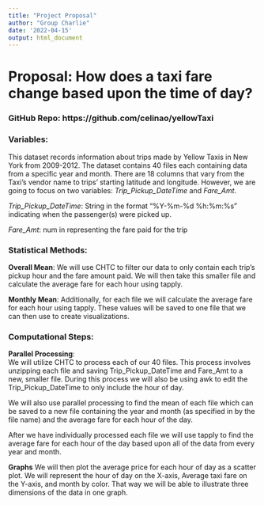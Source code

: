 ```yaml
---
title: "Project Proposal"
author: "Group Charlie"
date: '2022-04-15'
output: html_document
---
```

# Proposal: How does a taxi fare change based upon the time of day?

### GitHub Repo: https://github.com/celinao/yellowTaxi  

### Variables: 
This dataset records information about trips made by Yellow Taxis in New York from 2009-2012. The dataset contains 40 files each containing data from a specific year and month. There are 18 columns that vary from the Taxi’s vendor name to trips’ starting latitude and longitude. However, we are going to focus on two variables: *Trip_Pickup_DateTime* and *Fare_Amt*. 

*Trip_Pickup_DateTime*: String in the format “%Y-%m-%d %h:%m:%s” indicating when the passenger(s) were picked up.  

*Fare_Amt*: num in representing the fare paid for the trip 

### Statistical Methods: 

**Overall Mean**: 
We will use CHTC to filter our data to only contain each trip's pickup hour and the fare amount paid. We will then take this smaller file and calculate the average fare for each hour using tapply. 

**Monthly Mean**: 
Additionally, for each file we will calculate the average fare for each hour using tapply. These values will be saved to one file that we can then use to create visualizations. 

### Computational Steps: 
**Parallel Processing**:  
We will utilize CHTC to process each of our 40 files. This process involves unzipping each file and saving Trip_Pickup_DateTime and Fare_Amt to a new, smaller file. During this process we will also be using awk to edit the Trip_Pickup_DateTime to only include the hour of day. 

We will also use parallel processing to find the mean of each file which can be saved to a new file containing the year and month (as specified in by the file name) and the average fare for each hour of the day. 

After we have individually processed each file we will use tapply to find the average fare for each hour of the day based upon all of the data from every year and month. 

**Graphs** 
We will then plot the average price for each hour of day as a scatter plot. We will represent the hour of day on the X-axis, Average taxi fare on the Y-axis, and month by color. That way we will be able to illustrate three dimensions of the data in one graph. 


  